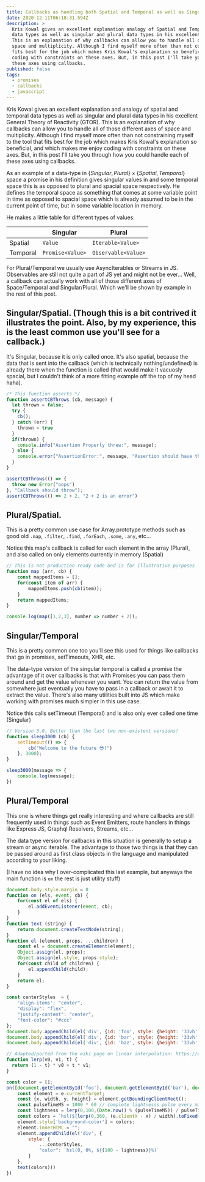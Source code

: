 ```yaml
---
title: Callbacks as handling both Spatial and Temporal as well as Singular and Plural spaces
date: 2020-12-11T06:18:31.594Z
description: >
  Kris Kowal gives an excellent explanation analogy of Spatial and Temporal
  data types as well as singular and plural data types in his excellent General Theory of Reactivity (GTOR).
  This is an explanation of why callbacks can allow you to handle all of those different axes of
  space and multiplicity. Although I find myself more often than not constraining myself to the tool that
  fits best for the job which makes Kris Kowal's explanation so beneficial, and which makes me enjoy
  coding with constraints on these axes. But, in this post I'll take you through how you could code each of
  these axes using callbacks.
published: false
tags:
  - promises
  - callbacks
  - javascript
---
```


Kris Kowal gives an excellent explanation and analogy of spatial and temporal
data types as well as singular and plural data types in his excellent General Theory of Reactivity (GTOR).
This is an explanation of why callbacks can allow you to handle all of those different axes of
space and multiplicity. Although I find myself more often than not constraining myself to the tool that
fits best for the job which makes Kris Kowal's explanation so beneficial, and which makes me enjoy
coding with constraints on these axes. But, in this post I'll take you through how you could handle each of
these axes using callbacks.


As an example of a data-type in $\{Singular,Plural\}\times\{Spatial,Temporal\}$ space a promise in his definition gives singular values in and some temporal space this is as opposed to plural and spacial space respectively. He defines the temporal space as something that comes at some variable point in time as opposed to spacial space which is already
assumed to be in the current point of time, but in some variable location in memory.

He makes a little table for different types of values:

|          | Singular         |	Plural             |
|----------|------------------|--------------------|
| Spatial  | `Value`          | `Iterable<Value>`   |
| Temporal | `Promise<Value>` |	`Observable<Value>`  |

For Plural/Temporal we usually use AsyncIterables or Streams in JS. Observables are still not quite a part of JS yet and might not be ever... 
Well, a callback can actually work with all of those different axes of Space/Temporal and Singular/Plural.
Which we'll be shown by example in the rest of this post.


## Singular/Spatial. (Though this is a bit contrived it illustrates the point. Also, by my experience, this is the least common use you'll see for a callback.)

It's Singular, because it is only called once. It's also spatial, because the data that is sent into the callback (which is technically nothing/undefined)
is already there when the function is called (that would make it vacuosly spacial, but I couldn't think of a more fitting example off the top of my head haha).

```js codesandbox=vanilla
/* This function asserts */
function assertCBThrows (cb, message) {
  let thrown = false;
  try {
    cb();
  } catch (err) {
    thrown = true
  }
  if(thrown) {
    console.info("Assertion Properly threw:", message);
  } else {
    console.error("AssertionError:", message, "Assertion should have thrown.");
  }
}

assertCBThrows(() => {
  throw new Error("oops")
}, "Callback should throw");
assertCBThrows(() => 2 + 2, "2 + 2 is an error")
```

## Plural/Spatial.

This is a pretty common use case for Array.prototype methods such as good old
`.map`, `.filter`, `.find`, `.forEach`, `.some`, `.any`, etc...

Notice this map's callback is called for each element in the array (Plural),
and also called on only elements currently in memory (Spatial)

```js codesandbox=vanilla
// This is not production ready code and is for illustrative purposes
function map (arr, cb) {
    const mappedItems = [];
    for(const item of arr) {
        mappedItems.push(cb(item));
    }
    return mappedItems;
}

console.log(map([1,2,3], number => number + 2));
```

## Singular/Temporal

This is a pretty common one too you'll see this used for things
like callbacks that go in promises, setTimeouts, XHR, etc.

The data-type version of the singular temporal is called a promise the advantage of it
over callbacks is that with Promises you can pass them around and get the value whenever you
want. You can return the value from somewhere just eventually you have to pass in a callback
or await it to extract the value. There's also many utilities built into JS which make working
with promises much simpler in this use case.

Notice this calls setTimeout (Temporal)
and is also only ever called one time (Singular)

```js codesandbox=vanilla
// Version 3.0. Better than the last two non-existent versions!
function sleep3000 (cb) {
    setTimeout(() => {
        cb("Welcome to the future 😎!")
    }, 3000);
}

sleep3000(message => {
    console.log(message);
})
```

## Plural/Temporal

This one is where things get really interesting and where callbacks
are still frequently used in things such as Event Emitters, route handlers
in things like Express JS, Graphql Resolvers, Streams, etc...

The data type version for callbacks in this situation is generally to setup a stream or async iterable.
The advantage to those two things is that they can be passed around as first class objects in the language
and manipulated according to your liking.

(I have no idea why I over-complicated this last example, but anyways the main function is `on` the rest is just utility stuff)

```js codesandbox=vanilla
document.body.style.margin = 0
function on (els, event, cb) {
    for(const el of els) {
        el.addEventListener(event, cb);
    }
}
function text (string) {
    return document.createTextNode(string);
}
function el (element, props, ...children) {
    const el = document.createElement(element);
    Object.assign(el, props);
    Object.assign(el.style, props.style);
    for(const child of children) {
        el.appendChild(child);
    }
    return el;
}

const centerStyles  = {
    'align-items': "center", 
    "display": "flex", 
    "justify-content": "center", 
    "font-color": "#ccc"
};
document.body.appendChild(el('div', {id: 'foo', style: {height: '33vh', ...centerStyles }}, text("Hover me")))
document.body.appendChild(el('div', {id: 'bar', style: {height: '33vh', ...centerStyles }}, text("Hover me")))
document.body.appendChild(el('div', {id: 'baz', style: {height: '33vh', ...centerStyles }}, text("Hover me")))

// Adapted/ported from the wiki page on linear interpolation: https://en.wikipedia.org/wiki/Linear_interpolation
function lerp(v0, v1, t) {
  return (1 - t) * v0 + t * v1;
}

const color = [];
on([document.getElementById('foo'), document.getElementById('bar'), document.getElementById('baz')], 'mousemove', (e) => {
    const element = e.currentTarget;
    const {x, width, y, height} = element.getBoundingClientRect();
    const pulseTimeMS = 1000 * 60 // complete lightnesss pulse every minute
    const lightness = lerp(0,100,(Date.now() % (pulseTimeMS)) / pulseTimeMS).toFixed(2);
    const colors = `hsl(${lerp(0,360, (e.clientX - x) / width).toFixed(2)}, ${lerp(0,100, (e.clientY - y) / height).toFixed(2)}%, ${lightness}%)`;
    element.style['background-color'] = colors;
    element.innerHTML = "";
    element.appendChild(el('div', {
        style: {
            ...centerStyles,
            "color": `hsl(0, 0%, ${(100 - lightness)}%)`
        }
    },
    text(colors)))
})
```






